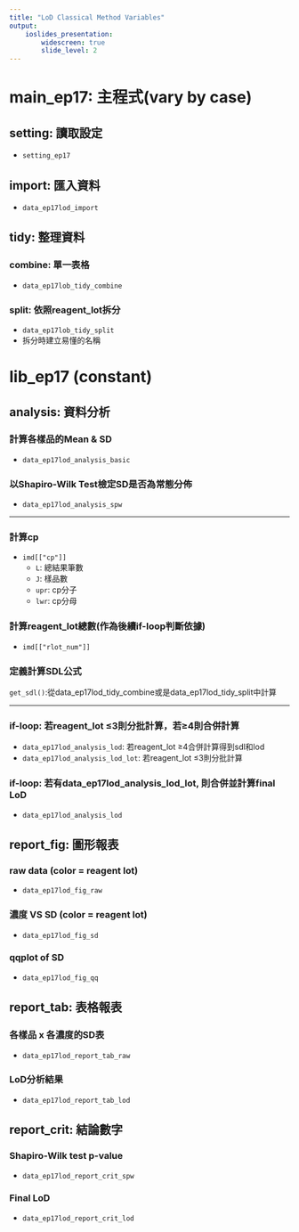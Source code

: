```yaml
---
title: "LoD Classical Method Variables"
output:
    ioslides_presentation:
        widescreen: true
        slide_level: 2
---
```


# main_ep17: 主程式(vary by case)

## setting: 讀取設定 

- `setting_ep17`

## import: 匯入資料 

- `data_ep17lod_import`

## tidy: 整理資料 

### combine: 單一表格 

- `data_ep17lob_tidy_combine`

### split: 依照reagent_lot拆分

- `data_ep17lob_tidy_split`
- 拆分時建立易懂的名稱

# lib_ep17 (constant)

## analysis: 資料分析

### 計算各樣品的Mean & SD

- `data_ep17lod_analysis_basic`

### 以Shapiro-Wilk Test檢定SD是否為常態分佈

- `data_ep17lod_analysis_spw`

---

### 計算cp

- `imd[["cp"]]`
    - `L`: 總結果筆數
    - `J`: 樣品數
    - `upr`: cp分子
    - `lwr`: cp分母

### 計算reagent_lot總數(作為後續if-loop判斷依據)

- `imd[["rlot_num"]]`

### 定義計算SDL公式

`get_sdl()`:從data_ep17lod_tidy_combine或是data_ep17lod_tidy_split中計算

---

### if-loop: 若reagent_lot ≤3則分批計算，若≥4則合併計算

- `data_ep17lod_analysis_lod`: 若reagent_lot ≥4合併計算得到sdl和lod
- `data_ep17lod_analysis_lod_lot`: 若reagent_lot ≤3則分批計算

### if-loop: 若有data_ep17lod_analysis_lod_lot, 則合併並計算final LoD

- `data_ep17lod_analysis_lod`

## report_fig: 圖形報表

### raw data (color = reagent lot)

- `data_ep17lod_fig_raw`

### 濃度 VS SD (color = reagent lot)

- `data_ep17lod_fig_sd`

### qqplot of SD

- `data_ep17lod_fig_qq`

## report_tab: 表格報表

### 各樣品 x 各濃度的SD表

- `data_ep17lod_report_tab_raw`

### LoD分析結果

- `data_ep17lod_report_tab_lod`

## report_crit: 結論數字

### Shapiro-Wilk test p-value

- `data_ep17lod_report_crit_spw`

### Final LoD
- `data_ep17lod_report_crit_lod`